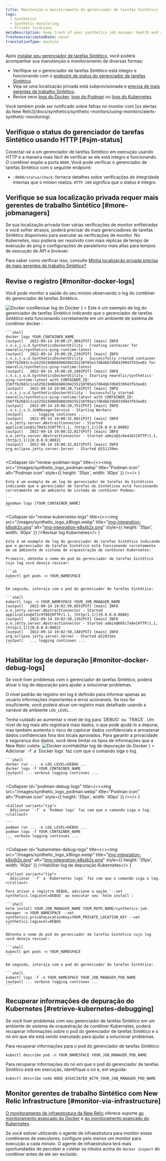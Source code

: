 ```yaml
---
title: Manutenção e monitoramento do gerenciador de tarefas Sintético
tags:
  - Synthetics
  - Synthetic monitoring
  - Private locations
metaDescription: Keep track of your synthetics job manager health and status.
freshnessValidatedDate: never
translationType: machine
---
```


Após [instalar seu gerenciador de tarefas Sintético](/docs/synthetics/synthetic-monitoring/private-locations/install-job-manager), você poderá acompanhar sua manutenção e monitoramento de diversas formas:

* Verifique se o gerenciador de tarefas Sintético está íntegro e funcionando com o [endpoint de status do gerenciador de tarefas Sintético](#sjm-status).
* Veja se uma localização privada está subprovisionada e [precisa de mais gerentes de trabalho Sintético](#more-jobmanagers).
* Revise seus [logs do Docker](#monitor-docker-logs), [logs do Podman](#monitor-podman-logs) ou [logs do Kubernetes](#monitor-docker-logs).

<Callout variant="tip">
  Você também pode ser notificado sobre falhas no monitor com [os alertas da New Relic](/docs/synthetics/synthetic-monitors/using-monitors/alerts-synthetic-monitoring).
</Callout>

## Verifique o status do gerenciador de tarefas Sintético usando HTTP [#sjm-status]

Conectar-se a um gerenciador de tarefas Sintético em execução usando HTTP é a maneira mais fácil de verificar se ele está íntegro e funcionando. O contêiner expõe a porta `8080`. Você pode verificar o gerenciador de tarefas Sintético com o seguinte endpoint:

* `:8080/status/check`: fornece detalhes sobre verificações de integridade internas que o minion realiza. `HTTP 200` significa que o status é íntegro.

## Verifique se sua localização privada requer mais gerentes de trabalho Sintético [#more-jobmanagers]

Se sua localização privada tiver várias verificações de monitor enfileiradas e você sofrer atrasos, poderá precisar de mais gerenciadores de tarefas Sintético disponíveis para executar as verificações de monitor. No Kubernetes, isso poderia ser resolvido com mais réplicas de tempo de execução de ping e configurações de paralelismo mais altas para tempos de execução de API e browser.

Para saber como verificar isso, consulte [Minha localização privada precisa de mais gerentes de trabalho Sintético?](/docs/synthetics/synthetic-monitoring/private-locations/monitor-private-locations/#more-minions)

## Revise o registro [#monitor-docker-logs]

Você pode monitor a saúde do seu minion observando o log do contêiner do gerenciador de tarefas Sintético.

<CollapserGroup>
  <Collapser
    id="review-docker-logs"
    title={<><img src="/images/synthetic_logo_docker.webp" title="Docker icon" alt="Docker icon" style={{ height: '35px', width: '40px' }} />Revisar log do Docker</>
    }
  >
    Este é um exemplo de log do gerenciador de tarefas Sintético indicando que o gerenciador de tarefas Sintético está funcionando corretamente em um ambiente de sistema de contêiner docker :

    ```shell
    docker logs YOUR_CONTAINER_NAME
    [output]   2022-09-14 19:00:27,966{PST} [main] INFO  c.n.s.j.u.d.SyntheticsDockerUtility - Creating container for newrelic/synthetics-ping-runtime:latest
    [output]   2022-09-14 19:00:28,239{PST} [main] INFO  c.n.s.j.u.d.SyntheticsDockerUtility - Successfully created container 256ffb2683c1ca525b19d866980204255210f85e17d64bb7db0339943fb3ee01 for newrelic/synthetics-ping-runtime:latest
    [output]   2022-09-14 19:00:28,240{PST} [main] INFO  c.n.s.j.u.d.SyntheticsDockerUtility - Starting newrelic/synthetics-ping-runtime:latest with CONTAINER_ID: 256ffb2683c1ca525b19d866980204255210f85e17d64bb7db0339943fb3ee01
    [output]   2022-09-14 19:00:28,714{PST} [main] INFO  c.n.s.j.u.d.SyntheticsDockerUtility - Successfully started newrelic/synthetics-ping-runtime:latest with CONTAINER_ID: 256ffb2683c1ca525b19d866980204255210f85e17d64bb7db0339943fb3ee01
    [output]   2022-09-14 19:00:28,751{PST} [main] INFO  c.n.s.j.s.S.JobManagerService - Starting Workers
    [output]   ... logging continues ...
    [output]   2022-09-14 19:00:32,001{PST} [main] INFO  o.e.jetty.server.AbstractConnector - Started application@1c7843c3{HTTP/1.1, (http/1.1)}{0.0.0.0:8080}
    [output]   2022-09-14 19:00:32,017{PST} [main] INFO  o.e.jetty.server.AbstractConnector - Started admin@1c0e4262{HTTP/1.1, (http/1.1)}{0.0.0.0:8082}
    [output]   2022-09-14 19:00:32,017{PST} [main] INFO  org.eclipse.jetty.server.Server - Started @151139ms
    ```
  </Collapser>

  <Collapser
    id="review-podman-logs"
    title={<><img src="/images/synthetic_logo_podman.webp" title="Podman icon" alt="Podman icon" style={{ height: '35px', width: '40px' }} /></>
    }
  >
    Este é um exemplo de um log do gerenciador de tarefas do Sintéticos indicando que o gerenciador de tarefas do Sintéticos está funcionando corretamente em um ambiente de sistema de contêiner Podman:

    ```
    $podman logs [YOUR_CONTAINER_NAME]
    ```
  </Collapser>

  <Collapser
    id="review-kubernetes-logs"
    title={<><img src="/images/synthetic_logo_k8logo.webp" title="img-integration-k8s@2x.png" alt="img-integration-k8s@2x.png" style={{ height: '35px', width: '40px' }} />Revisar log Kubernetes</>
    }
  >
    Este é um exemplo de log do gerenciador de tarefas Sintético indicando que o gerenciador de tarefas Sintético está funcionando corretamente em um ambiente de sistema de orquestração de contêiner Kubernetes:

    Primeiro, obtenha o nome do pod do gerenciador de tarefas Sintético cujo log você deseja revisar:

    ```sh
    kubectl get pods -n YOUR_NAMESPACE
    ```

    Em seguida, interaja com o pod do gerenciador de tarefas Sintético:

    ```shell
    kubectl logs -n YOUR_NAMESPACE YOUR_JOB_MANAGER_NAME
    [output]   2022-09-14 19:02:50,055{PST} [main] INFO  o.e.jetty.server.AbstractConnector - Started application@472c9f88{HTTP/1.1, (http/1.1)}{0.0.0.0:8080}
    [output]   2022-09-14 19:02:50,139{PST} [main] INFO  o.e.jetty.server.AbstractConnector - Started admin@605c7a9e{HTTP/1.1, (http/1.1)}{0.0.0.0:8082}
    [output]   2022-09-14 19:02:50,140{PST} [main] INFO  org.eclipse.jetty.server.Server - Started @22831ms
    [output]   ... logging continues ...
    ```
  </Collapser>
</CollapserGroup>

## Habilitar log de depuração [#monitor-docker-debug-logs]

Se você tiver problemas com o gerenciador de tarefas Sintético, poderá ativar o log de depuração para ajudar a solucionar problemas.

O nível padrão de registro em log é definido para informar apenas ao usuário informações importantes e erros acionáveis. Se isso for insuficiente, você poderá ativar um registro mais detalhado usando a variável de ambiente `LOG_LEVEL` .

<Callout variant="important">
  Tenha cuidado ao aumentar o nível de log para `DEBUG` ou `TRACE`. Um nível de log mais alto registrará mais dados, o que pode ajudá-lo a depurar, mas também aumenta o risco de capturar dados confidenciais e armazenar dados confidenciais fora dos locais aprovados. Para garantir a privacidade e segurança dos dados, você deve limitar os tipos de informações que a New Relic coleta.
</Callout>

<CollapserGroup>
  <Collapser
    id="docker-debug-logs"
    title={<><img src="/images/synthetic_logo_docker.webp" title="Docker icon" alt="Docker icon" style={{ height: '35px', width: '40px' }} />Habilitar log de depuração do Docker</>
    }
  >
    <Callout variant="tip">
      Adicionar `-f` a `Docker logs` faz com que o comando siga o log.
    </Callout>

    ```shell
    docker run ... -e LOG_LEVEL=DEBUG ...
    docker logs -f YOUR_CONTAINER_NAME
    [output] ... verbose logging continues ...
    ```
  </Collapser>

  <Collapser
    id="podman-debug-logs"
    title={<><img src="/images/synthetic_logo_podman.webp" title="Podman icon" alt="Podman icon" style={{ height: '35px', width: '40px' }} /></>
    }
  >
    <Callout variant="tip">
      Adicionar `-f` a `Podman logs` faz com que o comando siga o log.
    </Callout>

    ```
    podman run ... -e LOG_LEVEL=DEBUG ...
    podman logs -f YOUR_CONTAINER_NAME
    ... verbose logging continues ...
    ```
  </Collapser>

  <Collapser
    id="kubernetes-debug-logs"
    title={<><img src="/images/synthetic_logo_k8logo.webp" title="img-integration-k8s@2x.png" alt="img-integration-k8s@2x.png" style={{ height: '35px', width: '40px' }} />Habilitar log de depuração Kubernetes</>
    }
  >
    <Callout variant="tip">
      Adicionar `-f` a `Kubernetes logs` faz com que o comando siga o log.
    </Callout>

    Para ativar o registro DEBUG, adicione a opção `--set synthetics.logLevel=DEBUG` ao executar seu `helm install`:

    ```shell
    helm install YOUR_JOB_MANAGER_NAME YOUR_REPO_NAME/synthetics-job-manager -n YOUR_NAMESPACE --set synthetics.privateLocationKey=YOUR_PRIVATE_LOCATION_KEY --set synthetics.logLevel=DEBUG
    ```

    Obtenha o nome do pod do gerenciador de tarefas Sintético cujo log você deseja revisar:

    ```shell
    kubectl get pods -n YOUR_NAMESPACE
    ```

    Em seguida, interaja com o pod do gerenciador de tarefas Sintético:

    ```shell
    kubectl logs -f -n YOUR_NAMESPACE YOUR_JOB_MANAGER_POD_NAME
    [output] ... verbose logging continues ...
    ```
  </Collapser>
</CollapserGroup>

## Recuperar informações de depuração do Kubernetes [#retrieve-kubernetes-debugging]

Se você tiver problemas com seu gerenciador de tarefas Sintético em um ambiente de sistema de orquestração de contêiner Kubernetes, poderá recuperar informações sobre o pod do gerenciador de tarefas Sintético e o nó em que ele está sendo executado para ajudar a solucionar problemas.

Para recuperar informações para o pod do gerenciador de tarefas Sintético:

```shell
kubectl describe pod -n YOUR_NAMESPACE YOUR_JOB_MANAGER_POD_NAME
```

Para recuperar informações do nó em que o pod do gerenciador de tarefas Sintético está em execução, identifique o nó e, em seguida:

```shell
kubectl describe node NODE_ASSOCIATED_WITH_YOUR_JOB_MANAGER_POD_NAME
```

## Monitor gerentes de trabalho Sintético com New Relic Infrastructure [#monitor-via-infrastructure]

[O monitoramento de infraestrutura da New Relic](/docs/infrastructure) oferece suporte [ao monitoramento avançado do Docker](/docs/infrastructure/new-relic-infrastructure/data-instrumentation/docker-instrumentation-infrastructure) e [ao monitoramento avançado do Kubernetes](/docs/integrations/kubernetes-integration/get-started/introduction-kubernetes-integration).

Se você estiver utilizando o agente de infraestrutura para monitor esses contêineres de executores, configure pelo menos um monitor para execução a cada minuto. O agente de infraestrutura terá mais oportunidades de perceber e coletar os rótulos acima do `docker inspect` do contêiner antes de ele ser excluído.